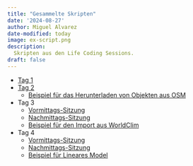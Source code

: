 ```yaml
---
title: "Gesammelte Skripten"
date: '2024-08-27'
author: Miguel Alvarez
date-modified: today
image: ex-script.png
description:
  Skripten aus den Life Coding Sessions.
draft: false
---
```


- [Tag 1](Tag-1.R)
- [Tag 2](Tag-2.R)
  - [Beispiel für das Herunterladen von Objekten aus OSM](0-import-osm.R)
- Tag 3
  - [Vormittags-Sitzung](Tag-3-vormittags.R)
  - [Nachmittags-Sitzung](Tag-3-nachmittags.R)
  - [Beispiel für den Import aus WorldClim](0-import-worldclim.R)
- Tag 4
  - [Vormittags-Sitzung](Tag-4-vormittags.R)
  - [Nachmittags-Sitzung](Tag-4-nachmittags.R)
  - [Beispiel für Lineares Model](4-model.R)
